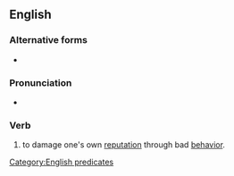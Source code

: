 ==English==

===Alternative forms===
* {{alter|en|blot one's copybook}}

===Pronunciation===
* {{audio|en|en-au-blot one's copy book.ogg|Audio (AU)}}

===Verb===
{{en-verb|*}}

# {{lb|en|idiomatic}} to damage one's own [[reputation]] through bad [[behavior]].

[[Category:English predicates]]